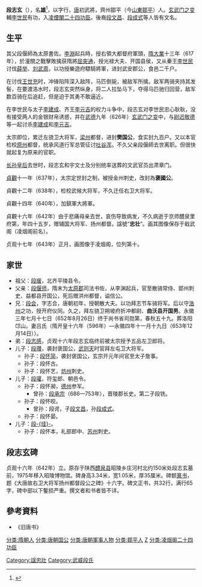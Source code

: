 {{Otheruses|other=名为段雄的其他人物|段雄}}

'''段志玄'''（{{bd|598年||642年|catIdx=D}}），名'''雄'''<ref>{{fact|《昭陵碑石》案：碑云：公讳口，字志玄。世以字行，其名已泐，本传亦未及，然据昭陵现存碑石，其名似可推知。据本书《许洛仁碑》云：“武德开元，拜三卫车骑，侯君集、段雄、乔轨，并幕府功臣，悉在部内。”此“段雄”者，既称“幕府功臣”，而唐史未见其人。以扬雄尝作《太玄》测之，疑段志玄即名“雄”也。}}</ref>，以字行，[[唐朝|唐]]初武將，齊州鄒平（今[[山東|山東]][[鄒平|鄒平]]）人。[[玄武门之变|玄武门之变]]輔[[李世民|李世民]]有功，入[[凌煙閣二十四功臣|凌煙閣二十四功臣]]。後裔[[段文昌|段文昌]]、[[段成式|段成式]]等人皆有文名。

==生平==
其父段偃師為太原書佐。[[李淵|李淵]]起兵時，授右領大都督府軍頭，[[隋朝|隋]][[大業|大業]]十三年（617年），於潼關之戰擊敗擒获隋將[[屈突通|屈突通]]，授光禄大夫、开国县侯，又从秦王[[李世民|李世民]]讨伐[[薛举|薛举]]、[[刘武周|刘武周]]，以功授樂遊府驃騎將軍，进封武安郡公，食邑二千户。

在讨伐[[王世充|王世充]]时，冲锋陷阵深入敌阵，马匹倒毙，被敌军所擒。敌军两骑夹持其发髻，在要渡洛水时，段志玄突然纵身，将二人拉坠马下，夺得马匹驰归回营，敌军数百骑在后追赶，但是迫于其勇不敢逼近。

在李世民与太子[[李建成|李建成]]、齐王[[李元吉|李元吉]]的权力斗争中，段志玄对李世民忠心耿耿，没有接受两人的金银财帛诱惑，并在[[武德|武德]]九年（626年）[[玄武门之变|玄武门之变]]中，与[[尉迟敬德|尉迟敬德]]等一起讨杀[[李建成|李建成]]和[[李元吉|李元吉]]。

太宗即位，累迁左骁卫大将军，[[梁州|梁州]]都督，进封'''樊国公'''，食实封九百户。又以本官检校[[原州|原州]]都督，统承风道行军总管征讨[[吐谷浑|吐谷浑]]。不久父亲段偃師去世离职。但很快就起复为原来的官职。

[[长孙皇后|长孙皇后]]去世时，段志玄和宇文士及分别统率送葬的文武官员出肃章门。

[[贞观_(唐朝)|貞觀]]十一年（637年），太宗定世封之制，被授金州刺史，改封為'''褒國公'''。

貞觀十二年（638年），检校武候大将军，不久迁任右卫大将军。

貞觀十四年（640年），加鎮軍大將軍。

貞觀十六年（642年）由于悲痛母亲去世，哀伤导致病发，不久病逝于京师醴泉里府第，年四十五岁，赠辅国大将军、扬州都督。諡號“'''忠壮'''”。画其图像保存于戢武阁（凌烟阁前名）。

贞观十七年（643年）正月，画图像于凌烟阁，位列第十。

==家世==
*祖父：[[段瑗|段瑗]]，北齐平陵县令。
*父亲：[[段偃师|段偃师]]，隋末为[[太原郡|太原郡]]司法书佐，从李渊起兵，官至散骑常侍、郢州刺史、益都县开国公，死后赠洪州都督，谥信公。
*兄：[[段会|段会]]，字志合，唐朝初年，授朝散大夫。以功拜志节车骑将军。后以守[[浩州|浩州]]之功，授开府仪同。久之，拜左骁卫朔坡府折冲都尉、'''曲沃县开国男'''。永徽三年七月十七日（652年8月26日）终于尚书省司勋第，春秋五十九。葬洛阳邙山。妻吕氏（隋开皇十六年（596年）—永徽四年十一月十九日（653年12月14日））。
*弟：[[段志感|段志感]]，贞观十六年段志玄临终前被太宗授予五品左卫郎将。
*儿子：[[段瓚|段瓚]]，袭封褒国公，[[武则天|武则天]]时官拜左屯卫大将军。
**孙子：[[段怀简|段怀简]]，袭封褒国公，玄宗开元年间官至太子詹事。
**孙子：段怀古。
**孙子：段怀艺，[[坊州|坊州]]刺史。
*儿子：[[段瓘|段瓘]]，符玺郎、朝邑令。
**孙子：段怀昶，[[德州|德州]]参军。
***曾孙：[[段承宗|段承宗]]（686—753年），晋陵郡长史。第二子段铣。
**孙子：段怀晈。
***曾孙：段谔，子[[段文昌|段文昌]]，孙[[段成式|段成式]]。
**孙子：段怀晏。
*儿子：[[段珪_(唐朝)|段-{珪}-]]。
**孙子：段怀本，礼部郎中、[[苏州|苏州]]刺史。

==段志玄碑==
贞观十六年（642年）立。原存于陕西[[醴泉县|醴泉县]]昭陵乡庄河村北约150米处段志玄墓前，1975年移入昭陵博物馆。碑身高3.34米，宽1.05米，厚35厘米。碑额[[篆书|篆书]]，题《大唐故右卫大将军扬州都督段公之碑》十六字。碑文正书，共32行，满行65字，碑中部以下鏨损严重。撰文者和书者皆不详。
{{Quotation|
唐故辅国大将军右卫大将军扬州都督褒忠壮公段公碑铭
<br>　　盖闻经邦致治，必资辅相之士；折冲御侮，实赖将帅之臣。是以尚父鹰扬，〇〇周於郏鄏；淮阴〇〇，定〇〇於〇〇。亦有（阙十九字）声雅颂，腾芳史册，存与日月争晖，没与金石不朽。至於拔萃著美，搴旗驰誉，继云和〇〇，〇骅骝之逸轨，其唯忠壮公乎？'''公讳雄，字志玄，齐郡邹平人也'''。若夫岱宗隐嶙，崇基冠於众邱；长河浩汗，洪源导於积石。是以庭坚作士，西周〇伯阳之教；干木作师，东海望经明之绩。焕乎方策，岂不然欤？'''祖瑗，齐平陵县令、〇川太守'''。德光雅俗，政洽唯良。'''考偃师，散骑常侍、益都县开国公，赠洪州都督、八州诸军事，谥信公'''。勤迈中涓，功铭庸器。公禀峻极之秀气，〇淳粹之〇〇，〇〇〇〇孝〇，践〇基於忠烈。仪表瑰奇，器量宏远。峨峨焉，犹曾峰之跱嵩霍；滔滔焉，若清流之登江汉，故能龆年立志，冠岁知名。质性方直，〇希於汲黯；交结豪杰，〇〇〇〇〇。〇〇'''随大业中，薄伐辽左，公召募从征，年始十四'''。夫兵战，凶危也；辽碣，遐阻也。童牙而从兵战，忘身而涉辽碣，〇〇之识，基於是矣！高祖道踰汤武，〇〇〇〇；今上地兼鲁卫，爰始登庸。公附翼方举，攀光旭旦，委质迈奔走之臣，就列踰蜀汉士。'''初〇军头、朝散大夫，从上破西河，迁朝请大夫。又从破宋老生於霍邑，迁银青光禄大夫'''。昔舞阳策名，从沛邑而力战；子卫效命，临昆阳而先登。永〇茂勋，方驾前烈。'''又与柴绍、刘文静破桑显和、屈突通，累迁右光禄大夫、上柱国，封临济县侯，食邑一千户。又从上讨薛举、刘武周，以功授乐游府骠骑将军，进封武安郡公，食邑并前二千户'''。公勇冠三军，气高〇战，跃马电发，则〇〇必摧；搴旗〇〇，则坚城〇拔。是以纡金章於岩廊，苞举樊郦；分桓-{珪}-於奥壤，牢笼寇邓，君子以为宜哉。又从上破王世充，〇〇〇第一，公〇〇授太子〇〇，寻迁〇〇〇〇〇〇。上初践少阳，无忘惟旧，'''除左虞候率'''。及膺宝命，言念嘉庸，'''拜左骁卫将军'''。若乃尽节两朝，（阙十字）踰方召於往〇。〇〇〇勒-{彫}-戈，忠孝〇令，孰能恩隆善赏，礼优夜拜者哉？'''俄赐别食封四百户，迁左骁卫大将军，又为梁州刺史、怀雍岐三州诸军事、寻进封樊国公，食邑三千户。别赐食封五百户，通前九百户。又以本官检校原州都督，又统承风道行军，讨吐谷浑。丁父忧，未几起复本任'''。'''文德皇後山陵检校右武候大将军'''，总（阙十字）之功，〇纪于玉府；加等进秩之宠，岁重於周行。而司勋授册，天下所以劝善；良史执简，後昆所以钦风。〇〇览前书，深惟近代。周之五等，既贻弊于后王；汉之六〇，〇〇〇于〇世。'''乃授公使持节金州诸军事、金州刺史，子孙承袭。改封褒国公，食邑如故。与司徒赵国公等同受册命'''。从谒献陵，〇'''检校武候大将军，寻迁右卫大将军'''，〇〇〇〇〇〇。外〇〇〇，〇〇卫而齐声；内典钩陈，与辛赵而方轨，非圣帝不能畴茂绩，非奇才不能取高位。於是见君臣之合契，唱和之如一焉。又丁母忧，寻夺情复本职。公孝〇〇发，〇礼夙著。腰剑〇锜，怀蓼莪而疚心；泣血苫庐，瞻几筵而增绝。衔恤成疾，致毁遽渐。中使结辙於里闾，名医韬奇於药剂。上〇〇心膂，慈深覆育，亲降銮跸，就〇〇问。既班〇贵，又诣所言。公铭戴恩私，对扬忠到。城郢之志，岂惟楚臣；慎赦之言，宁惭汉相。既而子舆日棘，平仲不〇。类彼刘〇，游〇宗而长〇；〇〇〇〇，〇〇〇而〇归。'''以贞观十六年〇月十八日，薨於京师之醴泉里第，春秋卌五'''。上情深悼伤，举哀於别次。虽汉后之痛第孙，晋君之悲仁祖，方之蔑如。〇〇〇'''诏曰：“〇〇之道，〇〇於念功；劝善之义，寔深於追往。故镇军大将军、右卫大将军、褒国公段志玄，器宇敦确，风略沉毅。委质运始，宣力霸图。效勇节於麾旌，功勒〇〇鼎〇。〇〇〇〇，诚〇金石。方〇〇历，永寄心膂，与善冥默，奄焉殒丧。震悼之情，倍深伤惜；哀荣之典，宜加恒数。可赠辅国大将军、使持节都督扬和滁润常宣歙七州诸军事、扬州刺史，余官勋并如故。於昭陵〇侧赐〇茔地并东园秘器。葬事所须，并宜官给。赙布绢五百段、米粟一千石。四品一人监护。其仪仗送至墓所，仍送还宅。”上又追怀功烈，乃诏司存图形於戢武阁，太常考行，谥曰忠壮公'''。礼也。惟公气岸崇峻，墙宇〇深。戏树幡旗，幼怀〇〇。（阙十一字）才。猛志凌云，扼貔貅而靡惧；高节迈俗，触雷霆而不惊。逮乎河出马图，腰佩〇纽。爵兼千乘，裂〇〇之膏腴；位〇〇〇，极汉庭之荣宠。忠（阙九字）之道，克申於家国；仁义之风，不愆於出内。怀公孙之不伐，慕考甫之循墙。行戒刚强，晦其扛鼎之力；言思木讷，韬其涌泉之虑。加以敦睦宗族，久〇〇〇。怡怡于昆季，恂恂乎乡党。灵府洞开，恕已以及物；仁心天发，轻财以济贫。岂非朝廷之爪牙，人伦之领袖者已！故吏〇正等，慨徽音之遂往，怀遗爱而增恸。〇请书（阙七字）。汉之房〇，尚〇碑于甘〇；晋之庾亮，犹勒铭於江表。况乎诚著草昧，功参征伐，顾灌〇而俯视，軼寇贾而长驱，岂可使改名之客不睹于琬琰，〇葬之（缺十字），为其颂曰：
<br>方叔-{詠}-周，条侯称汉。东都御錄，昭伯翦乱。西晋握图，〇治作翰。美矣人杰，于焉〇贯。
<br>奇节自然，环姿〇发。〇〇〇〇，〇〇〇〇。〇〇〇〇，方亏日月。气薄霄汉，〇高云阙。
<br>王业肇建，帝道既融。策名若水，披荆汉中。腰鞬靖难，提戟临戎。斩良贾勇，括羽定功。
<br>铸〇〇职，刑马胙土。〇〇〇〇，入〇〇〇。〇〇〇〇，〇〇〇〇。〇社之荣，超张迈许。
<br>志大心小，位隆德盛。奉国忘身，惴惴毕命。事亲竭力，蒸蒸表行。莅事以勤，临下以敬。
<br>衔恤在疚，夺情〇职。仓巨愈迟，毁深〇〇。〇〇〇〇，〇〇尽力。藏舟难工，奔义易昃。
<br>冕旒兴哀，缙绅掩泪。恩踰九列，礼亚三事。何以赠之，戎章〇备。何以送之，鉦车按辔。勒铭贞石，义兼庸器。
}}

== 參考資料 ==
* 《旧唐书》
{{reflist}}{{凌烟阁二十四功臣}}

{{DEFAULTSORT:D}}
[[分类:隋朝人|分类:隋朝人]]
[[分类:唐朝国公|分类:唐朝国公]]
[[分类:唐朝軍事人物|分类:唐朝軍事人物]]
[[分类:鄒平人|分类:鄒平人]]
[[分类:段姓|Z]]
[[分类:凌烟阁二十四功臣|分类:凌烟阁二十四功臣]]
[[Category:諡忠壯|Category:諡忠壯]]
[[Category:武威段氏|Category:武威段氏]]
